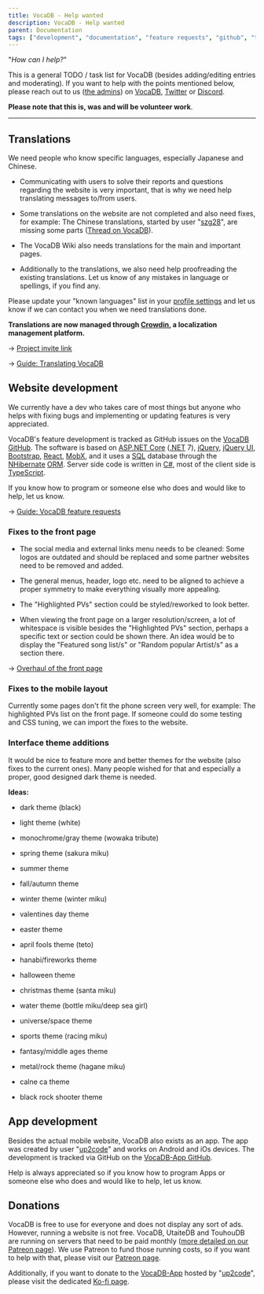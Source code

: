 ---
title: VocaDB - Help wanted
description: VocaDB - Help wanted
parent: Documentation
tags: ["development", "documentation", "feature requests", "github", "translation", "vocadb"]
---

"*How can I help?*"

This is a general TODO / task list for VocaDB (besides adding/editing entries and moderating).
If you want to help with the points mentioned below, please reach out to us ([the admins](https://vocadb.net/User?disabledUsers=false&filter=&groupId=Admin&knowsLanguage=&onlyVerifiedArtists=false&page=1&pageSize=20&sort=RegisterDate)) on [VocaDB](https://vocadb.net/), [Twitter](https://twitter.com/VocaDB) or [Discord](https://discord.com/invite/3bwXQNXKCz).

**Please note that this is, was and will be volunteer work**.

----

## Translations

We need people who know specific languages, especially Japanese and Chinese.

* Communicating with users to solve their reports and questions regarding the website is very important, that is why we need help translating messages to/from users.

* Some translations on the website are not completed and also need fixes, for example: The Chinese translations, started by user "[szg28](https://vocadb.net/Profile/szg28)", are missing some parts ([Thread on VocaDB](http://vocadb.net/discussion/topics/42)).

* The VocaDB Wiki also needs translations for the main and important pages.

* Additionally to the translations, we also need help proofreading the existing translations. Let us know of any mistakes in language or spellings, if you find any.

Please update your "known languages" list in your [profile settings](https://vocadb.net/User/MySettings) and let us know if we can contact you when we need translations done.

**Translations are now managed through [Crowdin](https://crowdin.com/project/vocadb), a localization management platform.**

-> [Project invite link](https://crowdin.com/project/vocadb/invite?h=8d85a8e422a7f8a6ea089630935c7fd61702299)

-> [Guide: Translating VocaDB](/docs/documentation/translating-vocadb/translating-vocadb)

## Website development

We currently have a dev who takes care of most things but anyone who helps with fixing bugs and implementing or updating features is very appreciated.

VocaDB's feature development is tracked as GitHub issues on the [VocaDB GitHub](https://github.com/VocaDB).
The software is based on [ASP.NET Core](https://en.wikipedia.org/wiki/ASP.NET_Core) ([.NET](https://en.wikipedia.org/wiki/.NET) 7), [jQuery](https://en.wikipedia.org/wiki/JQuery), [jQuery UI](https://en.wikipedia.org/wiki/JQuery_UI), [Bootstrap](https://en.wikipedia.org/wiki/Bootstrap_(front-end_framework)), [React](https://en.wikipedia.org/wiki/React_(software)), [MobX](https://mobx.js.org/README.html), and it uses a [SQL](https://en.wikipedia.org/wiki/SQL) database through the [NHibernate](https://en.wikipedia.org/wiki/NHibernate) [ORM](https://en.wikipedia.org/wiki/Object%E2%80%93relational_mapping). Server side code is written in [C#](https://en.wikipedia.org/wiki/C_Sharp_(programming_language)), most of the client side is [TypeScript](https://en.wikipedia.org/wiki/TypeScript).

If you know how to program or someone else who does and would like to help, let us know.

-> [Guide: VocaDB feature requests](/docs/documentation/vocadb-feature-requests)

### Fixes to the front page

* The social media and external links menu needs to be cleaned: Some logos are outdated and should be replaced and some partner websites need to be removed and added.

* The general menus, header, logo etc. need to be aligned to achieve a proper symmetry to make everything visually more appealing.

* The "Highlighted PVs" section could be styled/reworked to look better.

* When viewing the front page on a larger resolution/screen, a lot of whitespace is visible besides the "Highlighted PVs" section, perhaps a specific text or section could be shown there. An idea would be to display the "Featured song list/s" or "Random popular Artist/s" as a section there.

-> [Overhaul of the front page](https://github.com/VocaDB/vocadb/issues/1384)

### Fixes to the mobile layout

Currently some pages don't fit the phone screen very well, for example: The highlighted PVs list on the front page. If someone could do some testing and CSS tuning, we can import the fixes to the website.

### Interface theme additions

It would be nice to feature more and better themes for the website (also fixes to the current ones). Many people wished for that and especially a proper, good designed dark theme is needed.

**Ideas:**

* dark theme (black)
* light theme (white)
* monochrome/gray theme (wowaka tribute)

* spring theme (sakura miku)
* summer theme
* fall/autumn theme
* winter theme (winter miku)

* valentines day theme
* easter theme
* april fools theme (teto)
* hanabi/fireworks theme
* halloween theme
* christmas theme (santa miku)

* water theme (bottle miku/deep sea girl)
* universe/space theme
* sports theme (racing miku)
* fantasy/middle ages theme
* metal/rock theme (hagane miku)
* calne ca theme
* black rock shooter theme

## App development

Besides the actual mobile website, VocaDB also exists as an app. The app was created by user "[up2code](https://vocadb.net/Profile/up2up)" and works on Android and iOs devices. The development is tracked via GitHub on the [VocaDB-App GitHub](https://github.com/VocaDB/VocaDB-App).

Help is always appreciated so if you know how to program Apps or someone else who does and would like to help, let us know.

## Donations

VocaDB is free to use for everyone and does not display any sort of ads. However, running a website is not free. VocaDB, UtaiteDB and TouhouDB are running on servers that need to be paid monthly ([more detailed on our Patreon page](https://www.patreon.com/vocadb)). We use Patreon to fund those running costs, so if you want to help with that, please visit our [Patreon page](https://www.patreon.com/vocadb).

Additionally, if you want to donate to the [VocaDB-App](https://github.com/VocaDB/VocaDB-App) hosted by "[up2code](https://vocadb.net/Profile/up2up)", please visit the dedicated [Ko-fi page](https://ko-fi.com/up2up039).